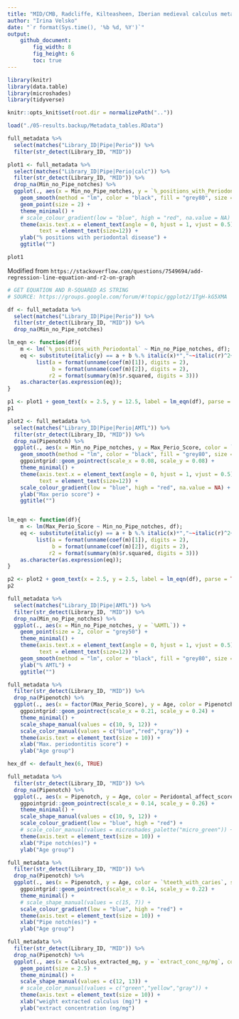 ```yaml
---
title: "MID/CMB, Radcliffe, Kilteasheen, Iberian medieval calculus metadata and colors"
author: "Irina Velsko"
date: "`r format(Sys.time(), '%b %d, %Y')`"
output:
    github_document:
        fig_width: 8
        fig_height: 6
        toc: true
---
```


```r
library(knitr)
library(data.table)
library(microshades)
library(tidyverse)

```

```r
knitr::opts_knit$set(root.dir = normalizePath(".."))
```

```r
load("./05-results.backup/Metadata_tables.RData")
```

```r

full_metadata %>%
  select(matches("Library_ID|Pipe|Perio")) %>%
  filter(str_detect(Library_ID, "MID"))

```


```r

plot1 <- full_metadata %>%
  select(matches("Library_ID|Pipe|Perio|calc")) %>%
  filter(str_detect(Library_ID, "MID")) %>%
  drop_na(Min_no_Pipe_notches) %>%
  ggplot(., aes(x = Min_no_Pipe_notches, y = `%_positions_with_Periodontal`, color = Calc_sub_SI_score)) +
    geom_smooth(method = "lm", color = "black", fill = "grey80", size = 0.75) +
    geom_point(size = 2) +
    theme_minimal() +
    # scale_colour_gradient(low = "blue", high = "red", na.value = NA) +
    theme(axis.text.x = element_text(angle = 0, hjust = 1, vjust = 0.5),
          text = element_text(size=12)) +
    ylab("% positions with periodontal disease") +
    ggtitle("")

plot1

```

Modified from `https://stackoverflow.com/questions/7549694/add-regression-line-equation-and-r2-on-graph`
```r
# GET EQUATION AND R-SQUARED AS STRING
# SOURCE: https://groups.google.com/forum/#!topic/ggplot2/1TgH-kG5XMA

df <- full_metadata %>%
  select(matches("Library_ID|Pipe|Perio")) %>%
  filter(str_detect(Library_ID, "MID")) %>%
  drop_na(Min_no_Pipe_notches)

lm_eqn <- function(df){
    m <- lm(`%_positions_with_Periodontal` ~ Min_no_Pipe_notches, df);
    eq <- substitute(italic(y) == a + b %.% italic(x)*","~~italic(r)^2~"="~r2, 
         list(a = format(unname(coef(m)[1]), digits = 2),
              b = format(unname(coef(m)[2]), digits = 2),
             r2 = format(summary(m)$r.squared, digits = 3)))
    as.character(as.expression(eq));
}

p1 <- plot1 + geom_text(x = 2.5, y = 12.5, label = lm_eqn(df), parse = TRUE, size = 3)
p1

```


```r

plot2 <- full_metadata %>%
  select(matches("Library_ID|Pipe|Perio|AMTL")) %>%
  filter(str_detect(Library_ID, "MID")) %>%
  drop_na(Pipenotch) %>%
  ggplot(., aes(x = Min_no_Pipe_notches, y = Max_Perio_Score, color = `%AMTL`)) +
    geom_smooth(method = "lm", color = "black", fill = "grey80", size = 0.75) +
    ggpointgrid::geom_pointrect(scale_x = 0.08, scale_y = 0.08) +
    theme_minimal() +
    theme(axis.text.x = element_text(angle = 0, hjust = 1, vjust = 0.5),
          text = element_text(size=12)) +
    scale_colour_gradient(low = "blue", high = "red", na.value = NA) +
    ylab("Max perio score") +
    ggtitle("")


lm_eqn <- function(df){
    m <- lm(Max_Perio_Score ~ Min_no_Pipe_notches, df);
    eq <- substitute(italic(y) == a + b %.% italic(x)*","~~italic(r)^2~"="~r2, 
         list(a = format(unname(coef(m)[1]), digits = 2),
              b = format(unname(coef(m)[2]), digits = 2),
             r2 = format(summary(m)$r.squared, digits = 3)))
    as.character(as.expression(eq));
}

p2 <- plot2 + geom_text(x = 2.5, y = 2.5, label = lm_eqn(df), parse = TRUE, size = 3)
p2

```



```r

full_metadata %>%
  select(matches("Library_ID|Pipe|AMTL")) %>%
  filter(str_detect(Library_ID, "MID")) %>%
  drop_na(Min_no_Pipe_notches) %>%
  ggplot(., aes(x = Min_no_Pipe_notches, y = `%AMTL`)) +
    geom_point(size = 2, color = "grey50") +
    theme_minimal() +
    theme(axis.text.x = element_text(angle = 0, hjust = 1, vjust = 0.5),
          text = element_text(size=12)) +
    geom_smooth(method = "lm", color = "black", fill = "grey80", size = 0.75) +
    ylab("% AMTL") +
    ggtitle("")

```

```r
full_metadata %>%
  filter(str_detect(Library_ID, "MID")) %>%
  drop_na(Pipenotch) %>%
  ggplot(., aes(x = factor(Max_Perio_Score), y = Age, color = Pipenotch, shape = Sex, size = `%AMTL`)) +
    ggpointgrid::geom_pointrect(scale_x = 0.21, scale_y = 0.24) +
    theme_minimal() +
    scale_shape_manual(values = c(10, 9, 12)) +
    scale_color_manual(values = c("blue","red","gray")) +
    theme(axis.text = element_text(size = 10)) +
    xlab("Max. periodontitis score") +
    ylab("Age group")

```

```r
hex_df <- default_hex(6, TRUE)

full_metadata %>%
  filter(str_detect(Library_ID, "MID")) %>%
  drop_na(Pipenotch) %>%
  ggplot(., aes(x = Pipenotch, y = Age, color = Peridontal_affect_score, shape = Sex, size = `%AMTL`)) +
    ggpointgrid::geom_pointrect(scale_x = 0.14, scale_y = 0.26) +
    theme_minimal() +
    scale_shape_manual(values = c(10, 9, 12)) +
    scale_colour_gradient(low = "blue", high = "red") +
    # scale_color_manual(values = microshades_palette("micro_green")) +
    theme(axis.text = element_text(size = 10)) +
    xlab("Pipe notch(es)") +
    ylab("Age group")

```

```r
full_metadata %>%
  filter(str_detect(Library_ID, "MID")) %>%
  drop_na(Pipenotch) %>%
  ggplot(., aes(x = Pipenotch, y = Age, color = `%teeth_with_caries`, shape = Sex, size = `%AMTL`)) +
    ggpointgrid::geom_pointrect(scale_x = 0.14, scale_y = 0.22) +
    theme_minimal() +
    # scale_shape_manual(values = c(15, 7)) +
    scale_colour_gradient(low = "blue", high = "red") +
    theme(axis.text = element_text(size = 10)) +
    xlab("Pipe notch(es)") +
    ylab("Age group")

```

```r

full_metadata %>%
  filter(str_detect(Library_ID, "MID")) %>%
  drop_na(Pipenotch) %>%
  ggplot(., aes(x = Calculus_extracted_mg, y = `extract_conc_ng/mg`, color = calc_sup_SI_score, shape = Pipenotch)) +
    geom_point(size = 2.5) +
    theme_minimal() +
    scale_shape_manual(values = c(12, 13)) +
    # scale_color_manual(values = c("green","yellow","gray")) +
    theme(axis.text = element_text(size = 10)) +
    xlab("weight extracted calculus (mg)") +
    ylab("extract concentration (ng/mg")




```















